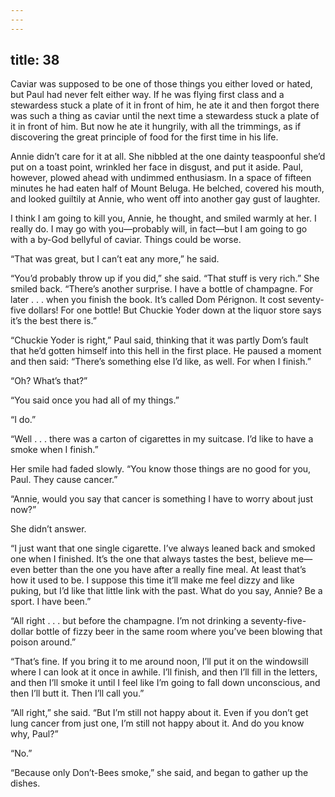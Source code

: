 ```yaml
---
---
---
```

title: 38
---




Caviar was supposed to be one of those things you either loved or hated, but Paul had never felt either way. If he was flying first class and a stewardess stuck a plate of it in front of him, he ate it and then forgot there was such a thing as caviar until the next time a stewardess stuck a plate of it in front of him. But now he ate it hungrily, with all the trimmings, as if discovering the great principle of food for the first time in his life.

Annie didn’t care for it at all. She nibbled at the one dainty teaspoonful she’d put on a toast point, wrinkled her face in disgust, and put it aside. Paul, however, plowed ahead with undimmed enthusiasm. In a space of fifteen minutes he had eaten half of Mount Beluga. He belched, covered his mouth, and looked guiltily at Annie, who went off into another gay gust of laughter.

I think I am going to kill you, Annie, he thought, and smiled warmly at her. I really do. I may go with you—probably will, in fact—but I am going to go with a by-God bellyful of caviar. Things could be worse.

“That was great, but I can’t eat any more,” he said.

“You’d probably throw up if you did,” she said. “That stuff is very rich.” She smiled back. “There’s another surprise. I have a bottle of champagne. For later . . . when you finish the book. It’s called Dom Pérignon. It cost seventy-five dollars! For one bottle! But Chuckie Yoder down at the liquor store says it’s the best there is.”

“Chuckie Yoder is right,” Paul said, thinking that it was partly Dom’s fault that he’d gotten himself into this hell in the first place. He paused a moment and then said: “There’s something else I’d like, as well. For when I finish.”

“Oh? What’s that?”

“You said once you had all of my things.”

“I do.”

“Well . . . there was a carton of cigarettes in my suitcase. I’d like to have a smoke when I finish.”

Her smile had faded slowly. “You know those things are no good for you, Paul. They cause cancer.”

“Annie, would you say that cancer is something I have to worry about just now?”

She didn’t answer.

“I just want that one single cigarette. I’ve always leaned back and smoked one when I finished. It’s the one that always tastes the best, believe me—even better than the one you have after a really fine meal. At least that’s how it used to be. I suppose this time it’ll make me feel dizzy and like puking, but I’d like that little link with the past. What do you say, Annie? Be a sport. I have been.”

“All right . . . but before the champagne. I’m not drinking a seventy-five-dollar bottle of fizzy beer in the same room where you’ve been blowing that poison around.”

“That’s fine. If you bring it to me around noon, I’ll put it on the windowsill where I can look at it once in awhile. I’ll finish, and then I’ll fill in the letters, and then I’ll smoke it until I feel like I’m going to fall down unconscious, and then I’ll butt it. Then I’ll call you.”

“All right,” she said. “But I’m still not happy about it. Even if you don’t get lung cancer from just one, I’m still not happy about it. And do you know why, Paul?”

“No.”

“Because only Don’t-Bees smoke,” she said, and began to gather up the dishes.